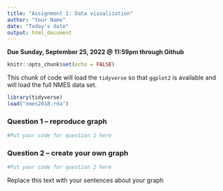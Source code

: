 ```yaml
---
title: "Assignment 1: Data visualization"
author: "Your Name"
date: "Today's date"
output: html_document
---
```


**Due Sunday, September 25, 2022 @ 11:59pm through Github**

```r
knitr::opts_chunk$set(echo = FALSE)
```

This chunk of code will load the `tidyverse` so that `ggplot2` is available and will load the full NMES data set.
```r
library(tidyverse)
load("nmes2018.rda")
```

### Question 1 -- reproduce graph
```r
#Put your code for question 1 here

```


### Question 2 -- create your own graph
```r
#Put your code for question 2 here

```

Replace this text with your sentences about your graph